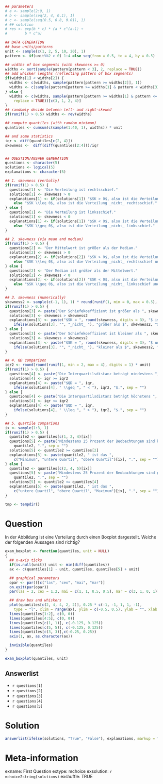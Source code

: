 [//]: # "Created by Jana Hlavinova, Institute for Statistics and Mathematics, WU Vienna"

```r
## parameters
# a <- sample(2:9, 1)
# b <- sample(seq(2, 4, 0.1), 1)
# c <- sample(seq(0.5, 0.8, 0.01), 1)
# ## solution
# res <- exp(b * c) * (a * c^(a-1) +
#        b * c^a)

## DATA GENERATION
## base units/patterns
unit <- sample(c(1, 2, 5, 10, 20), 1)
pattern <- if(unit%%2 > 0) 1:4 else seq(from = 0.5, to = 4, by = 0.5)

## widths of box segments (with skewness >= 0)
widths <- sort(sample(pattern[pattern < 3], 2, replace = TRUE))
## add whisker lengths (reflecting pattern of box segments)
if(widths[1] < widths[2]) {
  widths <- c(widths, sample(pattern[pattern >= widths[2]], 1))
  widths <- c(sample(pattern[pattern >= widths[1] & pattern < widths[3]], 1), widths)
} else {
  widths <- c(widths, sample(pattern[pattern >= widths[1] & pattern <= 2 * widths[1]], 2,
    replace = TRUE))[c(3, 1, 2, 4)]
}
## randomly decide between left- and right-skewed
if(runif(1) > 0.5) widths <- rev(widths)

## compute quantiles (with random minimum)
quantiles <- cumsum(c(sample(1:40, 1), widths)) * unit

## and some statistics
iqr <- diff(quantiles[c(2, 4)])
skewness <-  diff(diff(quantiles[2:4]))/iqr


## QUESTION/ANSWER GENERATION
questions <- character(5)
solutions <- logical(5)
explanations <- character(5)

## 1. skewness (verbally)
if(runif(1) > 0.5) {
  questions[1] <- "Die Verteilung ist rechtsschief."
  solutions[1] <- skewness > 0
  explanations[1] <- if(solutions[1]) "$SK > 0$, also ist die Verteilung rechtsschief."
    else "$SK \\leq 0$, also ist die Verteilung _nicht_ rechtsschief."
} else {
  questions[1] <- "Die Verteilung ist linksschief."
  solutions[1] <- skewness < 0
  explanations[1] <- if(solutions[1]) "$SK < 0$, also ist die Verteilung linksschief."
    else "$SK \\geq 0$, also ist die Verteilung _nicht_ linksschief."
}

## 2. skewness (via mean and median)
if(runif(1) > 0.5) {
  questions[2] <- "Der Mittelwert ist größer als der Median."
  solutions[2] <- skewness > 0
  explanations[2] <- if(solutions[2]) "$SK > 0$, also ist die Verteilung rechtsschief und der Mittelwert größer als der Median."
    else "$SK \\leq 0$, also ist die Verteilung _nicht_ rechtsschief und der Mittelwert _nicht_ größer als der Median."
} else {
  questions[2] <- "Der Median ist größer als der Mittelwert."
  solutions[2] <- skewness < 0
  explanations[2] <- if(solutions[2]) "$SK < 0$, also ist die Verteilung linksschief und der Mittelwert kleiner als der Median."
    else "$SK \\geq 0$, also ist die Verteilung _nicht_ linksschief und der Mittelwert _nicht_ kleiner als der Median."
}

## 3. skewness (numerically)
skewness2 <- sample(c(-1, 1), 1) * round(runif(1, min = 0, max = 0.5), digits = 1)
if(runif(1) > 0.5) {
  questions[3] <- paste("Der Schiefekoeffizient ist größer als ", skewness2, ".", sep = "")
  solutions[3] <- skewness > skewness2
  explanations[3] <- paste("$SK = ", round(skewness, digits = 3), "$ ist ",
    ifelse(solutions[3], "", "_nicht_ "), "größer als $", skewness2, "$.", sep = "")
} else {
  questions[3] <- paste("Der Schiefekoeffizient ist kleiner als ", skewness2, ".", sep = "")
  solutions[3] <- skewness < skewness2
  explanations[3] <- paste("$SK = ", round(skewness, digits = 3), "$ und damit ist SK ",
    ifelse(solutions[3], "", "_nicht_ "), "kleiner als $", skewness2, "$.", sep = "")
}

## 4. QD comparison
iqr2 <- round(round(runif(1, min = 2, max = 4), digits = 1) * unit)
if(runif(1) > 0.5) {
  questions[4] <- paste("Die Interquartilsdistanz beträgt mindestens ", iqr2, ".", sep = "")
  solutions[4] <- iqr >= iqr2
  explanations[4] <- paste("$QD = ", iqr,
    ifelse(solutions[4], " \\geq ", " < "), iqr2, "$.", sep = "")
} else {
  questions[4] <- paste("Die Interquartilsdistanz beträgt höchstens ", iqr2, ".", sep = "")
  solutions[4] <- iqr <= iqr2
  explanations[4] <- paste("$QD = ", iqr,
    ifelse(solutions[4], " \\leq ", " > "), iqr2, "$.", sep = "")
}

## 5. quartile comparions
ix <- sample(1:3, 1)
if(runif(1) > 0.5) {
  quantile2 <- quantiles[c(1, 2, 4)[ix]]
  questions[5] <- paste("Mindestens 25 Prozent der Beobachtungen sind kleiner oder gleich ",
    quantile2, ".", sep = "")
  solutions[5] <- quantile2 >= quantiles[2]
  explanations[5] <- paste(quantile2, " ist das ",
    c("Minimum", "untere Quartil", "obere Quartil")[ix], ".", sep = "")
} else {
  quantile2 <- quantiles[c(2, 4, 5)[ix]]
  questions[5] <- paste("Mindestens 25 Prozent der Beobachtungen sind größer oder gleich ",
    quantile2, ".", sep = "")
  solutions[5] <- quantile2 <= quantiles[4]
  explanations[5] <- paste(quantile2, " ist das ",
    c("untere Quartil", "obere Quartil", "Maximum")[ix], ".", sep = "")
}

tmp <- tempdir()

```

Question
========
In der Abbildung ist eine Verteilung durch einen Boxplot dargestellt.
Welche der folgenden Aussagen sind richtig? 

```r
exam_boxplot <- function(quantiles, unit = NULL)
{
  ## x-axis ticks
  if(is.null(unit)) unit <- min(diff(quantiles))
  ax <- c(quantiles[1] - unit, quantiles, quantiles[5] + unit)

  ## graphical parameters
  opar <- par()[c("las", "cex", "mai", "mar")]
  on.exit(par(opar))
  par(las = 2, cex = 1.2, mai = c(1, 1, 0.5, 0.5), mar = c(3, 1, 0, 1))

  ## draw box and whiskers  
  plot(quantiles[c(2, 4, 4, 2, 2)], 0.25 * c(-1, -1, 1, 1, -1),
    type = "l", xlim = range(ax), ylim = c(-0.5, 0.5), ylab = "", xlab = "", axes = FALSE)
  lines(quantiles[1:2], c(0, 0))
  lines(quantiles[4:5], c(0, 0))
  lines(quantiles[c(1, 1)], c(-0.125, 0.125))
  lines(quantiles[c(5, 5)], c(-0.125, 0.125))
  lines(quantiles[c(3, 3)],c(-0.25, 0.25))
  axis(1, ax, as.character(ax))

  invisible(quantiles)
}

exam_boxplot(quantiles, unit)
```
Answerlist
----------
* `r questions[1]`
* `r questions[2]`
* `r questions[3]`
* `r questions[4]`
* `r questions[5]`

Solution
========
```r
answerlist(ifelse(solutions, "True", "False"), explanations, markup = "markdown")
```

Meta-information
================
exname: First Question
extype: mchoice
exsolution: `r mchoice2string(solutions)`
exshuffle: TRUE
